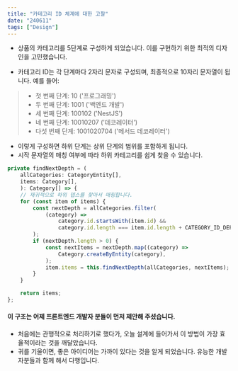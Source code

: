 ```yaml
---
title: "카테고리 ID 체계에 대한 고찰"
date: "240611"
tags: ["Design"]
---
```


- 상품의 카테고리를 5단계로 구성하게 되었습니다. 이를 구현하기 위한 최적의 디자인을 고민했습니다.

- 카테고리 ID는 각 단계마다 2자리 문자로 구성되며, 최종적으로 10자리 문자열이 됩니다. 예를 들어:

> - 첫 번째 단계: 10 ('프로그래밍')
> - 두 번째 단계: 1001 ('백엔드 개발')
> - 세 번째 단계: 100102 ('NestJS')
> - 네 번째 단계: 10010207 ('데코레이터')
> - 다섯 번째 단계: 1001020704 ('메서드 데코레이터')

- 이렇게 구성하면 하위 단계는 상위 단계의 범위를 포함하게 됩니다.
- 시작 문자열의 매칭 여부에 따라 하위 카테고리를 쉽게 찾을 수 있습니다.

```typescript
private findNextDepth = (
    allCategories: CategoryEntity[],
    items: Category[],
    ): Category[] => {
    // 재귀적으로 하위 뎁스를 찾아서 매핑합니다.
    for (const item of items) {
        const nextDepth = allCategories.filter(
            (category) =>
                category.id.startsWith(item.id) &&
                category.id.length === item.id.length + CATEGORY_ID_DEPTH_UNIT,
        );
        if (nextDepth.length > 0) {
            const nextItems = nextDepth.map((category) =>
                Category.createByEntity(category),
            );
            item.items = this.findNextDepth(allCategories, nextItems);
        }
    }

    return items;
};
```

#### 이 구조는 어제 프론트엔드 개발자 분들이 먼저 제안해 주셨습니다.

- 처음에는 관행적으로 처리하기로 했다가, 오늘 설계에 들어가서 이 방법이 가장 효율적이라는 것을 깨달았습니다.
- 귀를 기울이면, 좋은 아이디어는 가까이 있다는 것을 알게 되었습니다. 유능한 개발자분들과 함께 해서 다행입니다.
